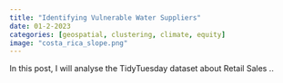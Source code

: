 ```yaml
---
title: "Identifying Vulnerable Water Suppliers"
date: 01-2-2023 
categories: [geospatial, clustering, climate, equity]
image: "costa_rica_slope.png"
---
```

  
In this post, I will analyse the TidyTuesday dataset about Retail Sales ..
